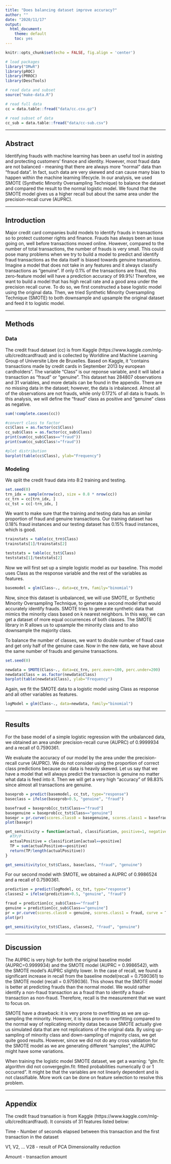 ```yaml
---
title: "Does balancing dataset improve accuracy?"
author: ""
date: "2020/11/17"
output:
  html_document: 
    theme: default
    toc: yes
---
```


```r
knitr::opts_chunk$set(echo = FALSE, fig.align = 'center')
```

```r
# load packages
library("DMwR")
library(pROC)
library(PRROC)
library(DescTools)
```

```r
# read data and subset
source("make-data.R")
```

```r
# read full data
cc = data.table::fread("data/cc.csv.gz")
```

```r
# read subset of data
cc_sub = data.table::fread("data/cc-sub.csv")
```

***

## Abstract
Identifying frauds with machine learning has been an useful tool in asisting and protecting customers' finance and identity. However, most fraud data are not balanced - meaning that there are always more "normal" data than "fraud data". In fact, such data are very skewed and can cause many bias to happen within the machine learning lifecycle. In our analysis, we used SMOTE (Synthetic Minority Oversampling Technique) to balance the dataset and compared the result to the normal logistic model. We found that the SMOTE model gives us a higher recall but about the same area under the precision-recall curve (AUPRC). 

***

## Introduction
Major credit card companies build models to identify frauds in transactions so to protect customer rights and finance. Frauds has always been an issue going on, well before transactions moved online. However, compared to the number of total transactions, the number of frauds is very small. This could pose many problems when we try to build a model to predict and identify fraud transactions as the data itself is biased towards genuine transations. Imagine a model that does not take in any features and it always classify transactions as "genuine". If only 0.1% of the transactions are fraud, this zero-feature model will have a prediction accuracy of 99.9%! Therefore, we want to build a model that has high recall rate and a good area under the precision recall curve. To do so, we first constructed a base logistic model using the original data. Then, we tried Synthetic Minority Oversampling Technique (SMOTE) to both downsample and upsample the original dataset and feed it to logistic model. 

***

## Methods
### Data
The credit fraud dataset (cc) is from Kaggle (https://www.kaggle.com/mlg-ulb/creditcardfraud) and is collected by Worldline and Machine Learning Group of Universite Libre de Bruxelles. Based on Kaggle, it "contains transactions made by credit cards in September 2013 by european cardholders". The variable "Class" is our reponse variable, and it will label a transaction as "fraud" or "genuine". This dataset has 284807 observations and 31 variables, and more details can be found in the appendix. There are no missing data in the dataset; however, the data is inbalanced. Almost all of the observations are not frauds, while only 0.172% of all data is frauds. In this analysis, we will define the "fraud" class as positive and "genuine" class as negative. 
```r
sum(!complete.cases(cc))
```
```r
#convert class to factor
cc$Class = as.factor(cc$Class)
cc_sub$Class = as.factor(cc_sub$Class)
print(sum(cc_sub$Class=="fraud"))
print(sum(cc_sub$Class!="fraud"))
```
```r
#plot distribution
barplot(table(cc$Class), ylab="Frequency")
```

### Modeling
We split the credit fraud data into 8:2 training and testing. 
```r
set.seed(0)
trn_idx = sample(nrow(cc), size = 0.8 * nrow(cc))
cc_trn = cc[trn_idx, ]
cc_tst = cc[-trn_idx, ]
```

We want to make sure that the training and testing data has an similar proportion of fraud and genuine transactions. Our training dataset has 0.18% fraud instances and our testing dataset has 0.15% fraud instances, which is good. 
```r
trainstats = table(cc_trn$Class)
trainstats[1]/trainstats[2]
```
```r
teststats = table(cc_tst$Class)
teststats[1]/teststats[2]
```
Now we will first set up a simple logistic model as our baseline. This model uses Class as the response variable and the rest of the variables as features. 
```r
basemodel = glm(Class~., data=cc_trn, family="binomial")
```


Now, since this dataset is unbalanced, we will use SMOTE, or Synthetic Minority Oversampling Technique, to generate a second model that would accurately identify frauds. SMOTE tries to generate synthetic data that mimics the minority class based on k nearest neighbors. In this way, we can get a dataset of more equal occurrences of both classes. The SMOTE library in R allows us to upsample the minority class and to also downsample the majority class. 

To balance the number of classes, we want to double number of fraud case and get only half of the genuine case. Now in the new data, we have about the same number of frauds and genuine transactions. 
```r
set.seed(0)
```

```r
newdata = SMOTE(Class~., data=cc_trn, perc.over=100, perc.under=200)
newdata$Class = as.factor(newdata$Class)
barplot(table(newdata$Class), ylab="Frequency")
```
Again, we fit the SMOTE data to a logistic model using Class as response and all other variables as features. 
```r
logModel = glm(Class~., data=newdata, family="binomial")
```

***

## Results
For the base model of a simple logistic regression with the unbalanced data, we obtained an area under precision-recall curve (AUPRC) of 0.9999934 and a recall of 0.7590361. 

We evaluate the accuracy of our model by the area under the precision-recall curve (AUPRC). We do not consider using the proportion of correct class predictions because our data is heavily skewed. Let us say that we have a model that will always predict the transaction is genuine no matter what data is feed into it. Then we will get a very high "accuracy" of 98.83% since almost all transactions are genuine. 

```r
baseprob = predict(basemodel, cc_tst, type="response")
baseclass = ifelse(baseprob>0.5, "genuine", "fraud")
```
```r
basefraud = baseprob[cc_tst$Class=="fraud"]
basegenuine = baseprob[cc_tst$Class=="genuine"]
basepr = pr.curve(scores.class0 = basegenuine, scores.class1 = basefraud, curve = T)
plot(basepr)
```
```r
get_sensitivity = function(actual, classification, positive=1, negative=0){
  #TP/P
  actualPositive = classification[actual==positive]
  TP = sum(actualPositive==positive)
  return(TP/length(actualPositive))
}

get_sensitivity(cc_tst$Class, baseclass, "fraud", "genuine")
```
For our second model with SMOTE, we obtained a AUPRC of 0.9986524 and a recall of 0.7590361. 
```r
prediction = predict(logModel, cc_tst, type="response")
classes2 = ifelse(prediction>0.5, "genuine", "fraud")
```

```r
fraud = prediction[cc_sub$Class=="fraud"]
genuine = prediction[cc_sub$Class=="genuine"]
pr = pr.curve(scores.class0 = genuine, scores.class1 = fraud, curve = T)
plot(pr)
```
```r
get_sensitivity(cc_tst$Class, classes2, "fraud", "genuine")
```

***

## Discussion
The AUPRC is very high for both the original baseline model (AUPRC=0.9999934) and the SMOTE model (AUPRC = 0.9986542), with the SMOTE model's AUPRC slightly lower. In the case of recall, we found a significant increase in recall from the baseline model(recall = 0.7590361) to the SMOTE model (recall = 0.9759036). This shows that the SMOTE model is better at predicting frauds than the normal model. We would rather identify a non-fraud transaction as a fraud than to identify a fraud-transaction as non-fraud. Therefore, recall is the measurement that we want to focus on. 

SMOTE have a drawback: it is very prone to overfitting as we are up-sampling the minority. 
However, it is less prone to overfitting compared to the normal way of replicating minority datas because SMOTE actually give us simulated data that are not replications of the original data. By using up-sampling of minority class and down-sampling of majority class, we get quite good results. However, since we did not do any cross validation for the SMOTE model as we are generating different "samples", the AUPRC might have some variations. 

When training the logistic model SMOTE dataset, we get a warning: "glm.fit: algorithm did not convergeglm.fit: fitted probabilities numerically 0 or 1 occurred". It might be that the variables are not linearly dependent and is not classifiable. More work can be done on feature selection to resolve this problem. 

***

## Appendix
The credit fraud transation is from Kaggle (https://www.kaggle.com/mlg-ulb/creditcardfraud). It consists of 31 features listed below: 

Time - Number of seconds elapsed between this transaction and the first transaction in the dataset

V1, V2, ... V28 - result of PCA Dimensionality reduction 

Amount - transaction amount
